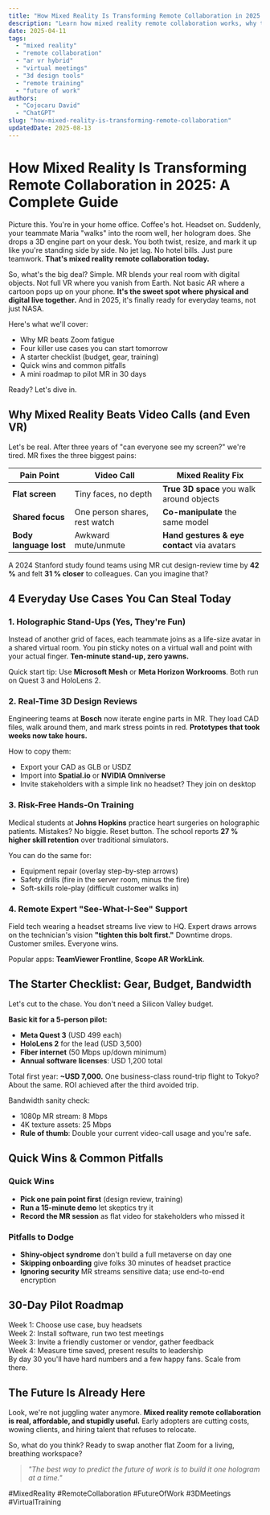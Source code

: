 ```yaml
---
title: "How Mixed Reality Is Transforming Remote Collaboration in 2025: A Complete Guide"
description: "Learn how mixed reality remote collaboration works, why teams love it, and simple steps to pilot MR at your company today. Save travel costs, boost creativity, and feel closer than ever."
date: 2025-04-11
tags:
  - "mixed reality"
  - "remote collaboration"
  - "ar vr hybrid"
  - "virtual meetings"
  - "3d design tools"
  - "remote training"
  - "future of work"
authors:
  - "Cojocaru David"
  - "ChatGPT"
slug: "how-mixed-reality-is-transforming-remote-collaboration"
updatedDate: 2025-08-13
---
```


# How Mixed Reality Is Transforming Remote Collaboration in 2025: A Complete Guide

Picture this. You're in your home office. Coffee's hot. Headset on. Suddenly, your teammate Maria "walks" into the room well, her hologram does. She drops a 3D engine part on your desk. You both twist, resize, and mark it up like you're standing side by side. No jet lag. No hotel bills. Just pure teamwork. **That's mixed reality remote collaboration today.**

So, what's the big deal? Simple. MR blends your real room with digital objects. Not full VR where you vanish from Earth. Not basic AR where a cartoon pops up on your phone. **It's the sweet spot where physical and digital live together.** And in 2025, it's finally ready for everyday teams, not just NASA.

Here's what we'll cover:
- Why MR beats Zoom fatigue  
- Four killer use cases you can start tomorrow  
- A starter checklist (budget, gear, training)  
- Quick wins and common pitfalls  
- A mini roadmap to pilot MR in 30 days  

Ready? Let's dive in.

## Why Mixed Reality Beats Video Calls (and Even VR)

Let's be real. After three years of "can everyone see my screen?" we're tired. MR fixes the three biggest pains:

| Pain Point | Video Call | Mixed Reality Fix |
|------------|------------|-------------------|
| **Flat screen** | Tiny faces, no depth | **True 3D space** you walk around objects |
| **Shared focus** | One person shares, rest watch | **Co-manipulate** the same model |
| **Body language lost** | Awkward mute/unmute | **Hand gestures & eye contact** via avatars |

A 2024 Stanford study found teams using MR cut design-review time by **42 %** and felt **31 % closer** to colleagues. Can you imagine that?

## 4 Everyday Use Cases You Can Steal Today

### 1. Holographic Stand-Ups (Yes, They're Fun)

Instead of another grid of faces, each teammate joins as a life-size avatar in a shared virtual room. You pin sticky notes on a virtual wall and point with your actual finger. **Ten-minute stand-up, zero yawns.**

Quick start tip: Use **Microsoft Mesh** or **Meta Horizon Workrooms**. Both run on Quest 3 and HoloLens 2.

### 2. Real-Time 3D Design Reviews

Engineering teams at **Bosch** now iterate engine parts in MR. They load CAD files, walk around them, and mark stress points in red. **Prototypes that took weeks now take hours.**  

How to copy them:
- Export your CAD as GLB or USDZ  
- Import into **Spatial.io** or **NVIDIA Omniverse**  
- Invite stakeholders with a simple link no headset? They join on desktop

### 3. Risk-Free Hands-On Training

Medical students at **Johns Hopkins** practice heart surgeries on holographic patients. Mistakes? No biggie. Reset button. The school reports **27 % higher skill retention** over traditional simulators.

You can do the same for:
- Equipment repair (overlay step-by-step arrows)  
- Safety drills (fire in the server room, minus the fire)  
- Soft-skills role-play (difficult customer walks in)

### 4. Remote Expert "See-What-I-See" Support

Field tech wearing a headset streams live view to HQ. Expert draws arrows on the technician's vision **"tighten this bolt first."** Downtime drops. Customer smiles. Everyone wins.

Popular apps: **TeamViewer Frontline**, **Scope AR WorkLink**.

## The Starter Checklist: Gear, Budget, Bandwidth

Let's cut to the chase. You don't need a Silicon Valley budget.

**Basic kit for a 5-person pilot:**
- **Meta Quest 3** (USD 499 each)  
- **HoloLens 2** for the lead (USD 3,500)  
- **Fiber internet** (50 Mbps up/down minimum)  
- **Annual software licenses**: USD 1,200 total  

Total first year: **~USD 7,000.** One business-class round-trip flight to Tokyo? About the same. ROI achieved after the third avoided trip.

Bandwidth sanity check:
- 1080p MR stream: 8 Mbps  
- 4K texture assets: 25 Mbps  
- **Rule of thumb**: Double your current video-call usage and you're safe.

## Quick Wins & Common Pitfalls

### Quick Wins
- **Pick one pain point first** (design review, training)  
- **Run a 15-minute demo** let skeptics try it  
- **Record the MR session** as flat video for stakeholders who missed it

### Pitfalls to Dodge
- **Shiny-object syndrome** don't build a full metaverse on day one  
- **Skipping onboarding** give folks 30 minutes of headset practice  
- **Ignoring security** MR streams sensitive data; use end-to-end encryption

## 30-Day Pilot Roadmap

Week 1: Choose use case, buy headsets  
Week 2: Install software, run two test meetings  
Week 3: Invite a friendly customer or vendor, gather feedback  
Week 4: Measure time saved, present results to leadership  
By day 30 you'll have hard numbers and a few happy fans. Scale from there.

## The Future Is Already Here

Look, we're not juggling water anymore. **Mixed reality remote collaboration is real, affordable, and stupidly useful.** Early adopters are cutting costs, wowing clients, and hiring talent that refuses to relocate.

So, what do you think? Ready to swap another flat Zoom for a living, breathing workspace?

> _"The best way to predict the future of work is to build it one hologram at a time."_

#MixedReality #RemoteCollaboration #FutureOfWork #3DMeetings #VirtualTraining